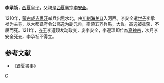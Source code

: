 '''李承祯'''，[[西夏|西夏]][[皇子|皇子]]，父親是[[西夏|西夏]]襄宗[[李安全|李安全]]。

1210年，[[蒙古|蒙古]][[成吉思汗|成吉思汗]]举兵出黑水北，由[[兀剌海路|兀剌海关口]]入河西。李安全遣[[世子|世子]]李承祯为主将，以大都督府令公高逸为副元帅，率領五万兵馬，大败。高逸被擒获，不屈而死。1211年，[[齐王|齐王]]李遵顼发动政变，废李安全，李遵顼即位為[[夏神宗|夏神宗]]，次月李安全死去，李承祯不得立。

==参考文献==
*《西夏書事》

[[Category:西夏皇子|C]]
